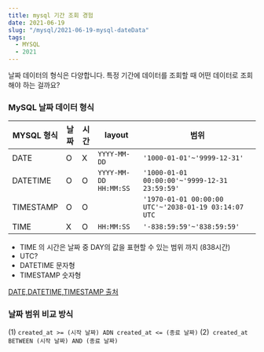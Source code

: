 ```yaml
---
title: mysql 기간 조회 경험
date: 2021-06-19
slug: "/mysql/2021-06-19-mysql-dateData"
tags:
  - MYSQL
  - 2021
---
```


날짜 데이터의 형식은 다양합니다.
특정 기간에 데이터를 조회할 때 어떤 데이터로 조회해야 하는 걸까요?

### MySQL 날짜 데이터 형식

|MYSQL 형식|날짜|시간|layout|범위|
|---|---|---|---|---|
|DATE|O|X|`YYYY-MM-DD`|`'1000-01-01'~'9999-12-31'`|
|DATETIME|O|O|`YYYY-MM-DD HH:MM:SS`|`'1000-01-01 00:00:00'~'9999-12-31 23:59:59'`|
|TIMESTAMP|O|O| |`'1970-01-01 00:00:00 UTC'~'2038-01-19 03:14:07 UTC`|
|TIME|X|O|`HH:MM:SS`|`'-838:59:59'~'838:59:59'`|

 * TIME 의 시간은 날짜 중 DAY의 값을 표현할 수 있는 범위 까지 (838시간)
 * UTC?
 * DATETIME 문자형
 * TIMESTAMP 숫자형

 [DATE,DATETIME,TIMESTAMP 출처](http://tcpschool.com/database/mysql/mysql_datatype_dateTime)


### 날짜 범위 비교 방식
(1) `created_at >= (시작 날짜) ADN created_at <= (종료 날짜)`
(2)` created_at BETWEEN (시작 날짜) AND (종료 날짜)`






